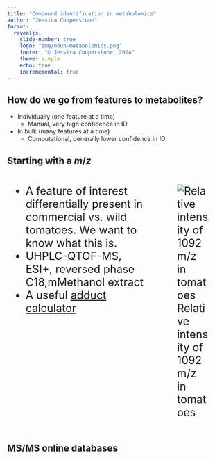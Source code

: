 ```yaml
---
title: "Compound identification in metabolomics"
author: "Jessica Cooperstone"
format: 
  revealjs:
    slide-number: true
    logo: "img/noun-metabolomics.png"
    footer: "© Jessica Cooperstone, 2024"
    theme: simple
    echo: true
    incrememental: true
---
```


## How do we go from features to metabolites?

-   Individually (one feature at a time)
    -   Manual, very high confidence in ID
-   In bulk (many features at a time)
    -   Computational, generally lower confidence in ID

## Starting with a *m*/*z*

::: columns
::: {.column width="50%" style="font-size: 25px" .fragment}

-   A feature of interest differentially present in commercial vs. wild tomatoes.  We want to know what this is.
-   UHPLC-QTOF-MS, ESI+, reversed phase C18,mMethanol extract
-   A useful [adduct calculator](https://fiehnlab.ucdavis.edu/staff/kind/Metabolomics/MS-Adduct-Calculator/)
:::

::: {.column width="50%" style="font-size: 25px" .fragment}

![Relative intensity of 1092 m/z in tomatoes](img/05/1092_boxplot.png)

:::
:::

## MS/MS online databases

